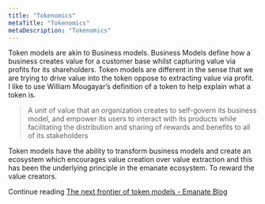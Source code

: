 ```yaml
---
title: "Tokenomics"
metaTitle: "Tokenomics"
metaDescription: "Tokenomics"
---
```


Token models are akin to Business models. Business Models define how a business creates value for a customer base whilst capturing value via profits for its shareholders. Token models are different in the sense that we are trying to drive value into the token oppose to extracting value via profit. I like to use William Mougayar’s definition of a token to help explain what a token is.

> A unit of value that an organization creates to self-govern its business model, and empower its users to interact with its products while facilitating the distribution and sharing of rewards and benefits to all of its stakeholders

Token models have the ability to transform business models and create an ecosystem which encourages value creation over value extraction and this has been the underlying principle in the emanate ecosystem. To reward the value creators.

Continue reading [The next frontier of token models - Emanate Blog](https://medium.com/emanate-live/emanate-the-next-frontier-of-token-models-8b490099c0bb)
